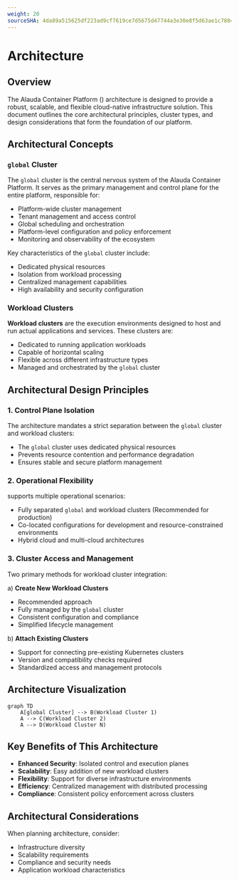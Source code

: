 ```yaml
---
weight: 20
sourceSHA: 4da89a515625df223ad9cf7619ce7d5675d47744a3e30e8f5d63ae1c78041c06
---
```


# Architecture

## Overview

The Alauda Container Platform (<Term name="productShort" />) architecture is designed to provide a robust, scalable, and flexible cloud-native infrastructure solution. This document outlines the core architectural principles, cluster types, and design considerations that form the foundation of our platform.

## Architectural Concepts

### `global` Cluster

The `global` cluster is the central nervous system of the Alauda Container Platform. It serves as the primary management and control plane for the entire platform, responsible for:

- Platform-wide cluster management
- Tenant management and access control
- Global scheduling and orchestration
- Platform-level configuration and policy enforcement
- Monitoring and observability of the ecosystem

Key characteristics of the `global` cluster include:
- Dedicated physical resources
- Isolation from workload processing
- Centralized management capabilities
- High availability and security configuration

### Workload Clusters

**Workload clusters** are the execution environments designed to host and run actual applications and services. These clusters are:

- Dedicated to running application workloads
- Capable of horizontal scaling
- Flexible across different infrastructure types
- Managed and orchestrated by the `global` cluster

## Architectural Design Principles

### 1. Control Plane Isolation

The architecture mandates a strict separation between the `global` cluster and workload clusters:
- The `global` cluster uses dedicated physical resources
- Prevents resource contention and performance degradation
- Ensures stable and secure platform management

### 2. Operational Flexibility

<Term name="productShort" /> supports multiple operational scenarios:
- Fully separated `global` and workload clusters (Recommended for production)
- Co-located configurations for development and resource-constrained environments
- Hybrid cloud and multi-cloud architectures

### 3. Cluster Access and Management

Two primary methods for workload cluster integration:

a) **Create New Workload Clusters**
- Recommended approach
- Fully managed by the `global` cluster
- Consistent configuration and compliance
- Simplified lifecycle management

b) **Attach Existing Clusters**
- Support for connecting pre-existing Kubernetes clusters
- Version and compatibility checks required
- Standardized access and management protocols

## Architecture Visualization

```mermaid
graph TD
    A[global Cluster] --> B(Workload Cluster 1)
    A --> C(Workload Cluster 2)
    A --> D(Workload Cluster N)
```

## Key Benefits of This Architecture

- **Enhanced Security**: Isolated control and execution planes
- **Scalability**: Easy addition of new workload clusters
- **Flexibility**: Support for diverse infrastructure environments
- **Efficiency**: Centralized management with distributed processing
- **Compliance**: Consistent policy enforcement across clusters

## Architectural Considerations

When planning <Term name="productShort" /> architecture, consider:
- Infrastructure diversity
- Scalability requirements
- Compliance and security needs
- Application workload characteristics
